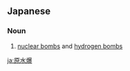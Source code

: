 ==Japanese==
{{ja-kanjitab|原|水|爆}}

===Noun===
{{ja-noun|げんすいばく}}

# [[nuclear bomb]]s and [[hydrogen bomb]]s

[[ja:原水爆]]